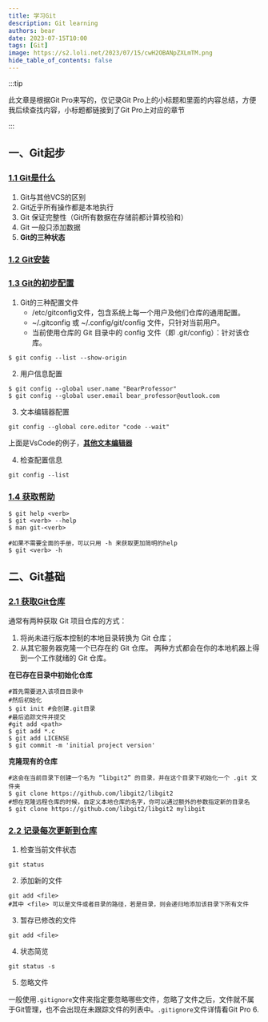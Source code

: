 ```yaml
---
title: 学习Git
description: Git learning
authors: bear
date: 2023-07-15T10:00
tags: [Git]
image: https://s2.loli.net/2023/07/15/cwH2OBANpZXLmTM.png
hide_table_of_contents: false
---
```


:::tip 

此文章是根据Git Pro来写的，仅记录Git Pro上的小标题和里面的内容总结，方便我后续查找内容，小标题都链接到了Git Pro上对应的章节

:::

## 一、Git起步
### [1.1 Git是什么](https://git-scm.com/book/zh/v2/%E8%B5%B7%E6%AD%A5-Git-%E6%98%AF%E4%BB%80%E4%B9%88%EF%BC%9F)
1. Git与其他VCS的区别
2. Git近乎所有操作都是本地执行
3. Git 保证完整性（Git所有数据在存储前都计算校验和）
4. Git 一般只添加数据
5. **Git的三种状态**

### [1.2 Git安装](https://git-scm.com/book/zh/v2/%E8%B5%B7%E6%AD%A5-%E5%AE%89%E8%A3%85-Git)

### [1.3 Git的初步配置](https://git-scm.com/book/zh/v2/%E8%B5%B7%E6%AD%A5-%E5%88%9D%E6%AC%A1%E8%BF%90%E8%A1%8C-Git-%E5%89%8D%E7%9A%84%E9%85%8D%E7%BD%AE)
1. Git的三种配置文件
    + /etc/gitconfig文件，包含系统上每一个用户及他们仓库的通用配置。
    + ~/.gitconfig 或 ~/.config/git/config 文件，只针对当前用户。
    + 当前使用仓库的 Git 目录中的 config 文件（即 .git/config）：针对该仓库。
```shell title='可以通过下面的命令来查看配置文件的位置'
$ git config --list --show-origin
```
2. 用户信息配置
```shell
$ git config --global user.name "BearProfessor"
$ git config --global user.email bear_professor@outlook.com
```
3. 文本编辑器配置
```shell
git config --global core.editor "code --wait"
```
上面是VsCode的例子，[**其他文本编辑器**](https://git-scm.com/book/zh/v2/%E9%99%84%E5%BD%95-C%3A-Git-%E5%91%BD%E4%BB%A4-%E8%AE%BE%E7%BD%AE%E4%B8%8E%E9%85%8D%E7%BD%AE#ch_core_editor)

4. 检查配置信息
```shell
git config --list
```

### [1.4 获取帮助](https://git-scm.com/book/zh/v2/%E8%B5%B7%E6%AD%A5-%E8%8E%B7%E5%8F%96%E5%B8%AE%E5%8A%A9)
```shell
$ git help <verb>
$ git <verb> --help
$ man git-<verb>

#如果不需要全面的手册，可以只用 -h 来获取更加简明的help
$ git <verb> -h
```

## 二、Git基础
### [2.1 获取Git仓库](https://git-scm.com/book/zh/v2/Git-%E5%9F%BA%E7%A1%80-%E8%8E%B7%E5%8F%96-Git-%E4%BB%93%E5%BA%93)

通常有两种获取 Git 项目仓库的方式：
1. 将尚未进行版本控制的本地目录转换为 Git 仓库；
2. 从其它服务器克隆一个已存在的 Git 仓库。
两种方式都会在你的本地机器上得到一个工作就绪的 Git 仓库。

**在已存在目录中初始化仓库**
```shell
#首先需要进入该项目目录中
#然后初始化
$ git init #会创建.git目录
#最后追踪文件并提交
#git add <path>
$ git add *.c
$ git add LICENSE
$ git commit -m 'initial project version'
```
**克隆现有的仓库**
```shell
#这会在当前目录下创建一个名为 “libgit2” 的目录，并在这个目录下初始化一个 .git 文件夹
$ git clone https://github.com/libgit2/libgit2
#想在克隆远程仓库的时候，自定义本地仓库的名字，你可以通过额外的参数指定新的目录名
$ git clone https://github.com/libgit2/libgit2 mylibgit
```

### [2.2 记录每次更新到仓库](https://git-scm.com/book/zh/v2/Git-%E5%9F%BA%E7%A1%80-%E8%AE%B0%E5%BD%95%E6%AF%8F%E6%AC%A1%E6%9B%B4%E6%96%B0%E5%88%B0%E4%BB%93%E5%BA%93)
1. 检查当前文件状态
```shell
git status
```
2. 添加新的文件
```shell
git add <file>
#其中 <file> 可以是文件或者目录的路径，若是目录，则会递归地添加该目录下所有文件
```
3. 暂存已修改的文件
```shell
git add <file>
```
4. 状态简览
```shell
git status -s
```
5. 忽略文件

一般使用`.gitignore`文件来指定要忽略哪些文件，忽略了文件之后，文件就不属于Git管理，也不会出现在未跟踪文件的列表中。`.gitignore`文件详情看Git Pro
6.
